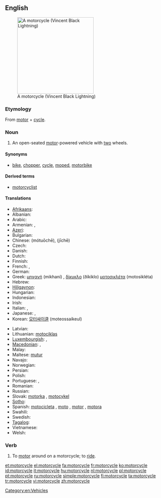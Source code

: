 ==English==
[[Image:VINCENT_Black_Lightning.jpg|thumb|right|250px|A motorcycle (Vincent Black Lightning)]]

===Etymology===
From [[motor]] + [[cycle]].

===Noun===
{{en-noun}}

# An open-seated [[motor]]-powered vehicle with [[two]] wheels.

====Synonyms====
* {{sense|motor-powered vehicle}} [[bike]], [[chopper]], [[cycle]], [[moped]], [[motorbike]]

====Derived terms====
* [[motorcyclist]]

====Translations====
{{trans-top|open-seated motor-powered vehicle with two wheels}}
* [[Afrikaans]]: {{t-|af|motorfiets|xs=Afrikaans}}
* Albanian: {{t|sq|motoçikletë|f|xs=Albanian}}
* Arabic: {{Arab|[[موتوسيكل]]}} {{IPAchar|(motosíkel)}} {{m}}
* Armenian: {{t-|hy|մոտոցիկլետ|tr=motoc’iklet}},  {{qualifier|colloquial}} {{t-|hy|մոտո|tr=moto}}
* [[Azeri]]: {{t|az|motosiklet|xs=Azeri}}
* Bulgarian: {{t+|bg|велосипед|m}}
* Chinese: {{zh-ts|摩托車|摩托车}} (mótuōchē), {{t+|cmn|機車|sc=Hani}} (jīchē)
* Czech: {{t+|cs|motocykl|m}}
* Danish: {{t+|da|motorcykel|c}}
* Dutch: {{t+|nl|motorfiets|f}}
* Finnish: {{t+|fi|moottoripyörä}}
* French: {{t+|fr|moto|f}}, {{t+|fr|motocyclette|f}}
* German: {{t+|de|Motorrad|n}}
* Greek: [[μηχανή]] (mikhaní) {{f}}, [[δίκυκλο]] (ðíkiklo) {{n}} [[μοτοσικλέτα]] (motosikléta) {{f}}
* Hebrew: {{t+|he|אופנוע|m|alt=אוֹפַנּוֹעַ|tr=ofanóa}}
* [[Hiligaynon]]: {{tø|hil|motorsiklo}}
* Hungarian: {{t+|hu|motorkerékpár}}
* Indonesian: {{t+|id|sepeda motor|xs=Indonesian}}
* Irish: {{t|ga|gluaisrothar|m|xs=Irish}}
* Italian: {{t+|it|motocicletta|f}}, {{t+|it|motociclo|m}}
* Japanese: {{t-|ja|オートバイ|tr=ōtobai}}, {{t-|ja|バイク|tr=baiku}}
* Korean: [[모터싸이클]] (moteossaikeul)
{{trans-mid}}
* Latvian: {{t|lv|motocikls|m|xs=Latvian}}
* Lithuanian: [[motociklas]] {{m}}
* [[Luxembourgish]]: {{t|lb|Moto |f}}, {{t|lb|Motorrad|n}}
* [[Macedonian]]: {{t-|mk|мотоцикл|m|tr=motocíkl}},  {{t-|mk|мотор|m|tr=mótor}}
* Malay: {{t-|ms|sepeda motor|xs=Malay}}
* Maltese: [[mutur]] {{m}}
* Navajo: {{tø|nv|dziʼizítsoh}}
* Norwegian: {{t-|no|motorsykkel}}
* Persian: {{t|fa|موتورسیکلت|tr=motorsiklet|xs=Persian}}
* Polish: {{t-|pl|motocykl}}
* Portuguese: {{t+|pt|motocicleta|f}}, {{t+|pt|moto|f}}
* Romanian: {{t|ro|motocicletă|f}}
* Russian: {{t+|ru|мотоцикл|m|tr=motocíkl}}
* Slovak: [[motorka#Slovak|motorka]] {{f}}, [[motocykel#Slovak|motocykel]] {{m}}
* [[Sotho]]: {{t|st|sethuthuthu|xs=Sotho}}
* Spanish: [[motocicleta]] {{f}} {{qualifier|formal}}, [[moto]] {{f}}, [[motor]] {{m}} {{qualifier|Dominican Republic| colloquial}}, [[motora]] {{f}} {{qualifier|Puerto Rico| colloquial}}
* Swahili: {{t|sw|pikipiki}}
* Swedish: {{t+|sv|motorcykel|c}}
* [[Tagalog]]: {{t|tl|motorsiklo|xs=Tagalog}}
* Vietnamese: {{t|vi|xe mô tô|xs=Vietnamese}}
* Welsh: {{t|cy|beic modur|m|xs=Welsh}}
{{trans-bottom}}

===Verb===
{{en-verb|motorcycl|ing}}

# To [[motor]] around on a motorcycle; to [[ride]].

[[Category:en:Vehicles]]

[[et:motorcycle]]
[[el:motorcycle]]
[[fa:motorcycle]]
[[fr:motorcycle]]
[[ko:motorcycle]]
[[id:motorcycle]]
[[it:motorcycle]]
[[hu:motorcycle]]
[[nl:motorcycle]]
[[pl:motorcycle]]
[[pt:motorcycle]]
[[ru:motorcycle]]
[[simple:motorcycle]]
[[fi:motorcycle]]
[[ta:motorcycle]]
[[tr:motorcycle]]
[[vi:motorcycle]]
[[zh:motorcycle]]